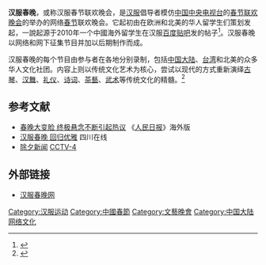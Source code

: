 {{Multiple issues|{{refimprove|time=2014-08-25}}
{{fansite|time=2014-08-25T06:00:34+00:00}}}}

'''汉服春晚'''，或称汉服春节联欢晚会，是[[汉服|汉服]]倡导者模仿[[中国中央电视台|中国中央电视台]]的[[春节联欢晚会|春节联欢晚会]]的举办的网络[[春节|春节]]联欢晚会。它起初由在欧洲和北美的华人留学生们策划发起，一說起源于2010年一个中國海外留学生在汉服[[百度贴吧|百度贴吧]]发的帖子<ref>{{cite news |title=追梦中国人_维京：汉服春晚，一个讲了十年的故事 |url=http://www.xinhuanet.com/video/2021-02/10/c_1211021979.htm}}</ref>。汉服春晚以网络和网下征集节目并加以后期制作而成。

汉服春晚的每个节目由参与者在各地分别录制，包括[[中国大陆|中国大陆]]、[[台湾|台湾]]和北美的众多华人文化社团。内容上则以传统文化艺术为核心，尝试以现代的方式重新演绎[[古琴|古琴]]、[[汉舞|汉舞]]、[[礼仪|礼仪]]、[[诗词|诗词]]、[[茶藝|茶藝]]、[[武术|武术]]等传统文化的精髓。<ref>{{Cite web|url=http://epaper.jinghua.cn/html/2011-02/01/content_628706.htm|title=留学生发起“汉服”网络春晚|accessdate=2011-02-01|publisher=京华时报|date=2011年2月1日|deadurl=yes|archiveurl=https://web.archive.org/web/20110616121311/http://epaper.jinghua.cn/html/2011-02/01/content_628706.htm|archivedate=2011年6月16日}}</ref>

== 参考文献 ==
{{Reflist}}
* [http://media.people.com.cn/GB/40606/13801027.html 春晚大变脸 终极悬念不断引起热议] {{Wayback|url=http://media.people.com.cn/GB/40606/13801027.html |date=20160304083355 }} 《[[人民日报|人民日报]]》海外版
* [http://news.xinmin.cn/domestic/gnkb/2011/02/07/9207320.html 汉服春晚 回归优雅] {{Wayback|url=http://news.xinmin.cn/domestic/gnkb/2011/02/07/9207320.html |date=20160304205105 }} 四川在线
* [http://news.cntv.cn/china/20110202/105286.shtml 除夕新闻] {{Wayback|url=http://news.cntv.cn/china/20110202/105286.shtml |date=20190909121143 }} [[CCTV-4|CCTV-4]]

== 外部链接 ==
* [http://www.hanfucw.com/ 汉服春晚网] {{Wayback|url=http://www.hanfucw.com/ |date=20180808185143 }}

[[Category:汉服运动|Category:汉服运动]]
[[Category:中國春節|Category:中國春節]]
[[Category:文藝晚會|Category:文藝晚會]]
[[Category:中国大陆网络文化|Category:中国大陆网络文化]]